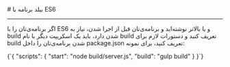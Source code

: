 

<Layout>
<Head>
<title>مستندات build برنامه با ES6 در NodeJS - لیارا</title>
<meta property="og:title" content="مستندات خدمات رایانش ابری لیارا" />
<meta property="og:description" content="مستندات مربوط به نحوه Build برنامه با ES6 در پلتفرم NodeJS در لیارا"  />
<meta property="og:image" content="https://files.liara.ir/liara/logos/liara-poster.jpg" />
</Head>
# بیلد برنامه با ES6
<hr className="mb-2" />

اگر برنامه‌ی‌تان را با <Important>ES6</Important> و یا بالاتر نوشته‌اید و برنامه‌ی‌تان قبل از اجرا شدن، نیاز به <Important>build</Important> شدن دارد، باید یک اسکریپت دیگر با نام <Important>build</Important> تعریف کنید و دستورات لازم برای <Important>build</Important> شدن برنامه‌ی‌تان را داخل <Important>package.json</Important> تعریف کنید، برای نمونه:

<div className="h-2" />
<div dir='ltr'>
    <Highlight className="json">
        {`{
  "scripts": {
    "start": "node build/server.js",
    "build": "gulp build"
  }
}`}
    </Highlight>
</div>
<div className="h-2" />


</Layout>